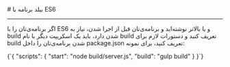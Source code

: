 

<Layout>
<Head>
<title>مستندات build برنامه با ES6 در NodeJS - لیارا</title>
<meta property="og:title" content="مستندات خدمات رایانش ابری لیارا" />
<meta property="og:description" content="مستندات مربوط به نحوه Build برنامه با ES6 در پلتفرم NodeJS در لیارا"  />
<meta property="og:image" content="https://files.liara.ir/liara/logos/liara-poster.jpg" />
</Head>
# بیلد برنامه با ES6
<hr className="mb-2" />

اگر برنامه‌ی‌تان را با <Important>ES6</Important> و یا بالاتر نوشته‌اید و برنامه‌ی‌تان قبل از اجرا شدن، نیاز به <Important>build</Important> شدن دارد، باید یک اسکریپت دیگر با نام <Important>build</Important> تعریف کنید و دستورات لازم برای <Important>build</Important> شدن برنامه‌ی‌تان را داخل <Important>package.json</Important> تعریف کنید، برای نمونه:

<div className="h-2" />
<div dir='ltr'>
    <Highlight className="json">
        {`{
  "scripts": {
    "start": "node build/server.js",
    "build": "gulp build"
  }
}`}
    </Highlight>
</div>
<div className="h-2" />


</Layout>